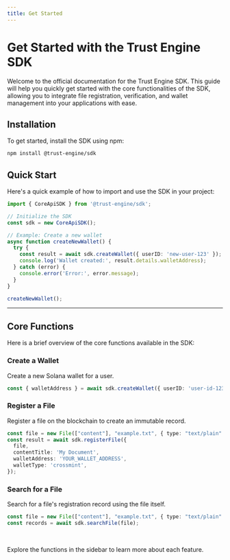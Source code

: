 ```yaml
---
title: Get Started
---
```


# Get Started with the Trust Engine SDK

Welcome to the official documentation for the Trust Engine SDK. This guide will help you quickly get started with the core functionalities of the SDK, allowing you to integrate file registration, verification, and wallet management into your applications with ease.

## Installation

To get started, install the SDK using npm:

```bash
npm install @trust-engine/sdk
```

## Quick Start

Here's a quick example of how to import and use the SDK in your project:

```typescript
import { CoreApiSDK } from '@trust-engine/sdk';

// Initialize the SDK
const sdk = new CoreApiSDK();

// Example: Create a new wallet
async function createNewWallet() {
  try {
    const result = await sdk.createWallet({ userID: 'new-user-123' });
    console.log('Wallet created:', result.details.walletAddress);
  } catch (error) {
    console.error('Error:', error.message);
  }
}

createNewWallet();
```

---

## Core Functions

Here is a brief overview of the core functions available in the SDK:

### Create a Wallet

Create a new Solana wallet for a user.

```typescript
const { walletAddress } = await sdk.createWallet({ userID: 'user-id-123' });
```

### Register a File

Register a file on the blockchain to create an immutable record.

```typescript
const file = new File(["content"], "example.txt", { type: "text/plain" });
const result = await sdk.registerFile({
  file,
  contentTitle: 'My Document',
  walletAddress: 'YOUR_WALLET_ADDRESS',
  walletType: 'crossmint',
});
```

### Search for a File

Search for a file's registration record using the file itself.

```typescript
const file = new File(["content"], "example.txt", { type: "text/plain" });
const records = await sdk.searchFile(file);
```

<br/>

Explore the functions in the sidebar to learn more about each feature.
